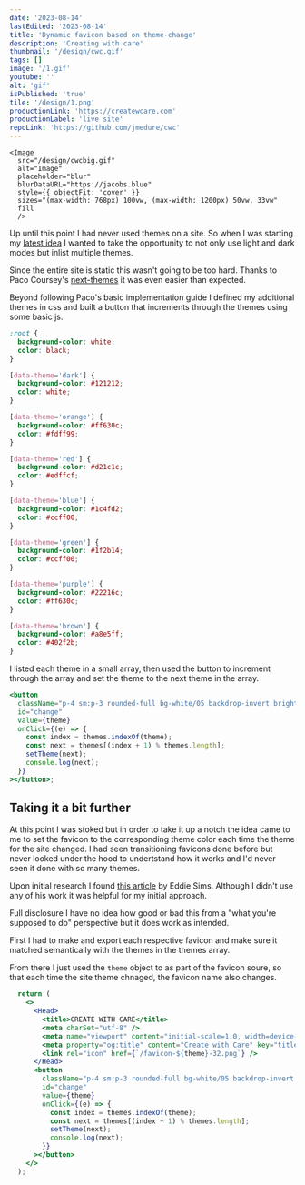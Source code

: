 ```yaml
---
date: '2023-08-14'
lastEdited: '2023-08-14'
title: 'Dynamic favicon based on theme-change'
description: 'Creating with care'
thumbnail: '/design/cwc.gif'
tags: []
image: '/1.gif'
youtube: ''
alt: 'gif'
isPublished: 'true'
tile: '/design/1.png'
productionLink: 'https://createwcare.com'
productionLabel: 'live site'
repoLink: 'https://github.com/jmedure/cwc'
---
```


<div className="relative w-full not-prose pt-24 rounded-2xl border bg-gray-400 overflow-clip aspect-square sm:aspect-video">

    <Image
      src="/design/cwcbig.gif"
      alt="Image"
      placeholder="blur"
      blurDataURL="https://jacobs.blue"
      style={{ objectFit: 'cover' }}
      sizes="(max-width: 768px) 100vw, (max-width: 1200px) 50vw, 33vw"
      fill
      />

</div>

Up until this point I had never used themes on a site. So when I was starting my [latest idea](https://createwcare.com) I wanted to take the opportunity to not only use light and dark modes but inlist multiple themes.

Since the entire site is static this wasn't going to be too hard. Thanks to Paco Coursey's [next-themes](https://github.com/pacocoursey/next-themes) it was even easier than expected.

Beyond following Paco's basic implementation guide I defined my additional themes in css and built a button that increments through the themes using some basic js.

```css:global.css
:root {
  background-color: white;
  color: black;
}

[data-theme='dark'] {
  background-color: #121212;
  color: white;
}

[data-theme='orange'] {
  background-color: #ff630c;
  color: #fdff99;
}

[data-theme='red'] {
  background-color: #d21c1c;
  color: #edffcf;
}

[data-theme='blue'] {
  background-color: #1c4fd2;
  color: #ccff00;
}

[data-theme='green'] {
  background-color: #1f2b14;
  color: #ccff00;
}

[data-theme='purple'] {
  background-color: #22216c;
  color: #ff630c;
}

[data-theme='brown'] {
  background-color: #a8e5ff;
  color: #402f2b;
}
```

I listed each theme in a small array, then used the button to increment through the array and set the theme to the next theme in the array.

```jsx:ThemeChanger.jsx
<button
  className="p-4 sm:p-3 rounded-full bg-white/05 backdrop-invert brightness-150"
  id="change"
  value={theme}
  onClick={(e) => {
    const index = themes.indexOf(theme);
    const next = themes[(index + 1) % themes.length];
    setTheme(next);
    console.log(next);
  }}
></button>;
```

## Taking it a bit further

At this point I was stoked but in order to take it up a notch the idea came to me to set the favicon to the corresponding theme color each time the theme for the site changed. I had seen transitioning favicons done before but never looked under the hood to undertstand how it works and I'd never seen it done with so many themes.

Upon initial research I found [this article](https://dev.to/eddysims/create-a-themed-favicon-for-color-modes-2ok1) by Eddie Sims. Although I didn't use any of his work it was helpful for my initial approach.

Full disclosure I have no idea how good or bad this from a "what you're supposed to do" perspective but it does work as intended.

First I had to make and export each respective favicon and make sure it matched semantically with the themes in the themes array.

From there I just used the <code className="flex-row items-center bg-neutral-100 text-neutral-700 text-sm rounded-lg px-1">theme</code> object to as part of the favicon soure, so that each time the site theme chnaged, the favicon name also changes.

```jsx:ThemeChanger.jsx
  return (
    <>
      <Head>
        <title>CREATE WITH CARE</title>
        <meta charSet="utf-8" />
        <meta name="viewport" content="initial-scale=1.0, width=device-width" />
        <meta property="og:title" content="Create with Care" key="title" />
        <link rel="icon" href={`/favicon-${theme}-32.png`} />
      </Head>
      <button
        className="p-4 sm:p-3 rounded-full bg-white/05 backdrop-invert brightness-150"
        id="change"
        value={theme}
        onClick={(e) => {
          const index = themes.indexOf(theme);
          const next = themes[(index + 1) % themes.length];
          setTheme(next);
          console.log(next);
        }}
      ></button>
    </>
  );
```
